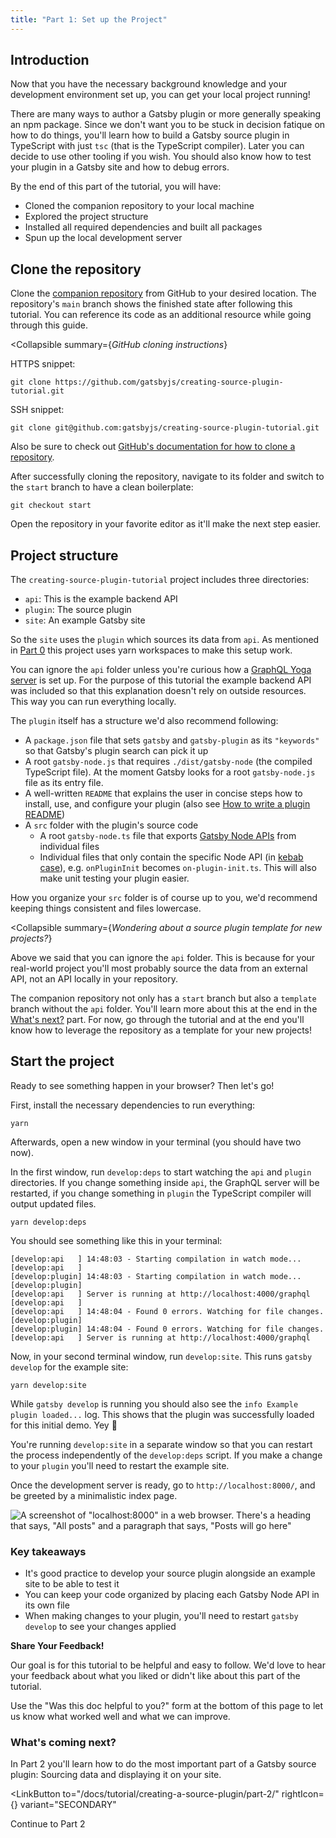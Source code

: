 ```yaml
---
title: "Part 1: Set up the Project"
---
```



## Introduction

Now that you have the necessary background knowledge and your development environment set up, you can get your local project running!

There are many ways to author a Gatsby plugin or more generally speaking an npm package. Since we don't want you to be stuck in decision fatique on how to do things, you'll learn how to build a Gatsby source plugin in TypeScript with just `tsc` (that is the TypeScript compiler). Later you can decide to use other tooling if you wish. You should also know how to test your plugin in a Gatsby site and how to debug errors.

By the end of this part of the tutorial, you will have:

- Cloned the companion repository to your local machine
- Explored the project structure
- Installed all required dependencies and built all packages
- Spun up the local development server

## Clone the repository

Clone the [companion repository](https://github.com/gatsbyjs/creating-source-plugin-tutorial) from GitHub to your desired location. The repository's `main` branch shows the finished state after following this tutorial. You can reference its code as an additional resource while going through this guide.

<Collapsible
  summary={<em>GitHub cloning instructions</em>}
>

HTTPS snippet:

```shell
git clone https://github.com/gatsbyjs/creating-source-plugin-tutorial.git
```

SSH snippet:

```shell
git clone git@github.com:gatsbyjs/creating-source-plugin-tutorial.git
```

Also be sure to check out [GitHub's documentation for how to clone a repository](https://docs.github.com/en/repositories/creating-and-managing-repositories/cloning-a-repository).

</Collapsible>

After successfully cloning the repository, navigate to its folder and switch to the `start` branch to have a clean boilerplate:

```shell
git checkout start
```

Open the repository in your favorite editor as it'll make the next step easier.

## Project structure

The `creating-source-plugin-tutorial` project includes three directories:

- `api`: This is the example backend API
- `plugin`: The source plugin
- `site`: An example Gatsby site

So the `site` uses the `plugin` which sources its data from `api`. As mentioned in [Part 0](/docs/tutorial/creating-a-source-plugin/part-0/#development-environment) this project uses yarn workspaces to make this setup work.

<Announcement>

You can ignore the `api` folder unless you're curious how a [GraphQL Yoga server](https://github.com/dotansimha/graphql-yoga) is set up. For the purpose of this tutorial the example backend API was included so that this explanation doesn't rely on outside resources. This way you can run everything locally.

</Announcement>

The `plugin` itself has a structure we'd also recommend following:

- A `package.json` file that sets `gatsby` and `gatsby-plugin` as its `"keywords"` so that Gatsby's plugin search can pick it up
- A root `gatsby-node.js` that requires `./dist/gatsby-node` (the compiled TypeScript file). At the moment Gatsby looks for a root `gatsby-node.js` file as its entry file.
- A well-written `README` that explains the user in concise steps how to install, use, and configure your plugin (also see [How to write a plugin README](/contributing/docs-contributions/how-to-write-a-plugin-readme/))
- A `src` folder with the plugin's source code
  - A root `gatsby-node.ts` file that exports [Gatsby Node APIs](/docs/reference/config-files/gatsby-node/) from individual files
  - Individual files that only contain the specific Node API (in [kebab case](https://en.wikipedia.org/wiki/Letter_case#Kebab_case)), e.g. `onPluginInit` becomes `on-plugin-init.ts`. This will also make unit testing your plugin easier.

How you organize your `src` folder is of course up to you, we'd recommend keeping things consistent and files lowercase.

<Collapsible
  summary={<em>Wondering about a source plugin template for new projects?</em>}
>

Above we said that you can ignore the `api` folder. This is because for your real-world project you'll most probably source the data from an external API, not an API locally in your repository.

The companion repository not only has a `start` branch but also a `template` branch without the `api` folder. You'll learn more about this at the end in the [What's next?](/docs/tutorial/creating-a-source-plugin/whats-next/) part. For now, go through the tutorial and at the end you'll know how to leverage the repository as a template for your new projects!

</Collapsible>

## Start the project

Ready to see something happen in your browser? Then let's go!

First, install the necessary dependencies to run everything:

```shell
yarn
```

Afterwards, open a new window in your terminal (you should have two now).

In the first window, run `develop:deps` to start watching the `api` and `plugin` directories. If you change something inside `api`, the GraphQL server will be restarted, if you change something in `plugin` the TypeScript compiler will output updated files.

```shell
yarn develop:deps
```

You should see something like this in your terminal:

```shell
[develop:api   ] 14:48:03 - Starting compilation in watch mode...
[develop:api   ]
[develop:plugin] 14:48:03 - Starting compilation in watch mode...
[develop:plugin]
[develop:api   ] Server is running at http://localhost:4000/graphql
[develop:api   ]
[develop:api   ] 14:48:04 - Found 0 errors. Watching for file changes.
[develop:plugin]
[develop:plugin] 14:48:04 - Found 0 errors. Watching for file changes.
[develop:api   ] Server is running at http://localhost:4000/graphql
```

Now, in your second terminal window, run `develop:site`. This runs `gatsby develop` for the example site:

```shell
yarn develop:site
```

While `gatsby develop` is running you should also see the `info Example plugin loaded...` log. This shows that the plugin was successfully loaded for this initial demo. Yey 🎉

<Announcement>

You're running `develop:site` in a separate window so that you can restart the process independently of the `develop:deps` script. If you make a change to your `plugin` you'll need to restart the example site.

</Announcement>

Once the development server is ready, go to `http://localhost:8000/`, and be greeted by a minimalistic index page.

![A screenshot of "localhost:8000" in a web browser. There's a heading that says, "All posts" and a paragraph that says, "Posts will go here"](./01-clean-index-page.png)

### Key takeaways

- It's good practice to develop your source plugin alongside an example site to be able to test it
- You can keep your code organized by placing each Gatsby Node API in its own file
- When making changes to your plugin, you'll need to restart `gatsby develop` to see your changes applied

<Announcement>

**Share Your Feedback!**

Our goal is for this tutorial to be helpful and easy to follow. We'd love to hear your feedback about what you liked or didn't like about this part of the tutorial.

Use the "Was this doc helpful to you?" form at the bottom of this page to let us know what worked well and what we can improve.

</Announcement>

### What's coming next?

In Part 2 you'll learn how to do the most important part of a Gatsby source plugin: Sourcing data and displaying it on your site.

<LinkButton
  to="/docs/tutorial/creating-a-source-plugin/part-2/"
  rightIcon={<MdArrowForward />}
  variant="SECONDARY"
>
  Continue to Part 2
</LinkButton>